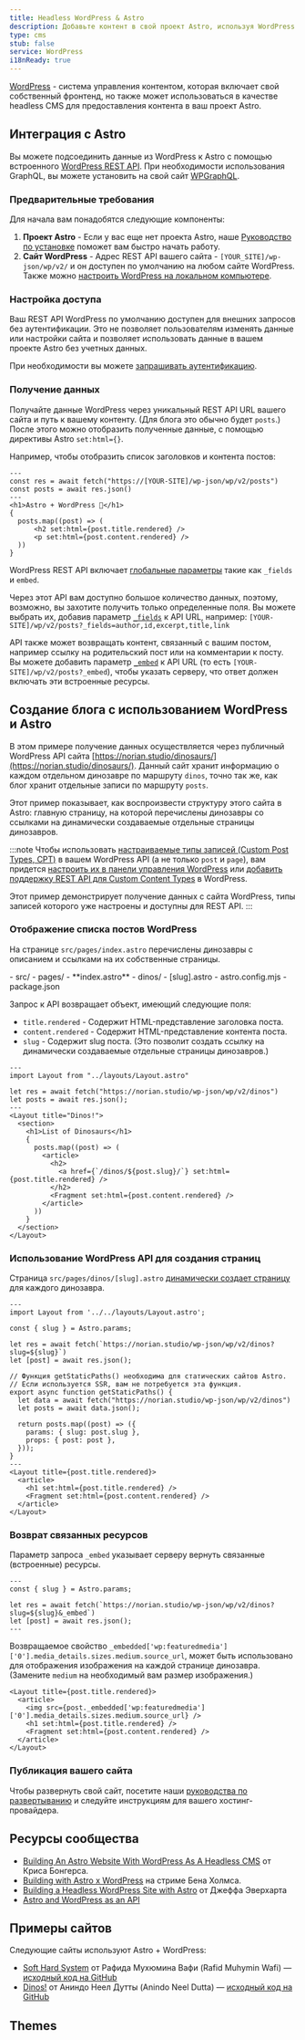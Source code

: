 ```yaml
---
title: Headless WordPress & Astro
description: Добавьте контент в свой проект Astro, используя WordPress в качестве CMS
type: cms
stub: false
service: WordPress
i18nReady: true
---
```


[WordPress](https://wordpress.org/) - система управления контентом, которая включает свой собственный фронтенд, но также может использоваться в качестве headless CMS для предоставления контента в ваш проект Astro.

## Интеграция с Astro

Вы можете подсоединить данные из WordPress к Astro с помощью встроенного [WordPress REST API](https://developer.wordpress.org/rest-api/). При необходимости использования GraphQL, вы можете установить на свой сайт [WPGraphQL](https://wordpress.org/plugins/wp-graphql/).

### Предварительные требования

Для начала вам понадобятся следующие компоненты:

1. **Проект Astro** - Если у вас еще нет проекта Astro, наше [Руководство по установке](/ru/install/auto/) поможет вам быстро начать работу.
2. **Сайт WordPress** - Адрес REST API вашего сайта - `[YOUR_SITE]/wp-json/wp/v2/` и он доступен по умолчанию на любом сайте WordPress. Также можно [настроить WordPress на локальном компьютере](https://wordpress.org/support/article/installing-wordpress-on-your-own-computer/).

### Настройка доступа

Ваш REST API WordPress по умолчанию доступен для внешних запросов без аутентификации. Это не позволяет пользователям изменять данные или настройки сайта и позволяет использовать данные в вашем проекте Astro без учетных данных.

При необходимости вы можете [запрашивать аутентификацию](https://developer.wordpress.org/rest-api/frequently-asked-questions/#require-authentication-for-all-requests).

### Получение данных

Получайте данные WordPress через уникальный REST API URL вашего сайта и путь к вашему контенту. (Для блога это обычно будет `posts`.) После этого можно отобразить полученные данные, с помощью директивы Astro `set:html={}`.

Например, чтобы отобразить список заголовков и контента постов:

```astro title="src/pages/index.astro
---
const res = await fetch("https://[YOUR-SITE]/wp-json/wp/v2/posts")
const posts = await res.json()
---
<h1>Astro + WordPress 🚀</h1>
{
  posts.map((post) => (
      <h2 set:html={post.title.rendered} />
      <p set:html={post.content.rendered} />
  ))
}
```

WordPress REST API  включает [глобальные параметры](https://developer.wordpress.org/rest-api/using-the-rest-api/global-parameters/) такие как `_fields` и `embed`.

Через этот API вам доступно большое количество данных, поэтому, возможно, вы захотите получить только определенные поля. Вы можете выбрать их, добавив параметр [`_fields`](https://developer.wordpress.org/rest-api/using-the-rest-api/global-parameters/#_fields) к API URL, например: `[YOUR-SITE]/wp/v2/posts?_fields=author,id,excerpt,title,link`

API также может возвращать контент, связанный с вашим постом, например ссылку на родительский пост или на комментарии к посту. Вы можете добавить параметр [`_embed`](https://developer.wordpress.org/rest-api/using-the-rest-api/global-parameters/#_embed) к API URL (то есть `[YOUR-SITE]/wp/v2/posts?_embed`), чтобы указать серверу, что ответ должен включать эти встроенные ресурсы.

## Создание блога с использованием WordPress и Astro

В этом примере получение данных осуществляется через публичный WordPress API сайта [https://norian.studio/dinosaurs/](https://norian.studio/dinosaurs/). Данный сайт хранит информацию о каждом отдельном динозавре по маршруту `dinos`, точно так же, как блог хранит отдельные записи по маршруту `posts`.

Этот пример показывает, как воспроизвести структуру этого сайта в Astro: главную страницу, на которой перечислены динозавры со ссылками на динамически создаваемые отдельные страницы динозавров.

:::note
Чтобы использовать [настраиваемые типы записей (Custom Post Types, CPT)](https://learn.wordpress.org/lesson-plan/custom-post-types/) в вашем WordPress API (а не только `post` и `page`), вам придется [настроить их в панели управления WordPress](https://stackoverflow.com/questions/48536646/how-can-i-get-data-from-custom-post-type-using-wp-rest-api) или [добавить поддержку REST API для Custom Content Types](https://developer.wordpress.org/rest-api/extending-the-rest-api/adding-rest-api-support-for-custom-content-types/) в WordPress.

Этот пример демонстрирует получение данных с сайта WordPress, типы записей которого уже настроены и доступны для REST API.
:::

### Отображение списка постов WordPress

На странице `src/pages/index.astro` перечислены динозавры с описанием и ссылками на их собственные страницы.

<FileTree title="Структура проекта">
- src/
  - pages/
    - **index.astro**
    - dinos/
      - [slug].astro
- astro.config.mjs
- package.json
</FileTree>

Запрос к API возвращает объект, имеющий следующие поля:

- `title.rendered` - Содержит HTML-представление заголовка поста.
- `content.rendered` - Содержит HTML-представление контента поста.
- `slug` - Содержит slug поста. (Это позволит создать ссылку на динамически создаваемые отдельные страницы динозавров.)

```astro title="/src/pages/index.astro"
---
import Layout from "../layouts/Layout.astro"

let res = await fetch("https://norian.studio/wp-json/wp/v2/dinos")
let posts = await res.json();
---
<Layout title="Dinos!">
  <section>
    <h1>List of Dinosaurs</h1>
    {
      posts.map((post) => (
        <article>
          <h2>
            <a href={`/dinos/${post.slug}/`} set:html={post.title.rendered} />
          </h2>
          <Fragment set:html={post.content.rendered} />
        </article>
      ))
    }
  </section>
</Layout>
```

### Использование WordPress API для создания страниц

Страница `src/pages/dinos/[slug].astro` [динамически создает страницу](/ru/basics/routing/#динамические-маршруты) для каждого динозавра.

```astro title="/src/pages/dinos/[slug].astro"
---
import Layout from '../../layouts/Layout.astro';

const { slug } = Astro.params;

let res = await fetch(`https://norian.studio/wp-json/wp/v2/dinos?slug=${slug}`)
let [post] = await res.json();

// Функция getStaticPaths() необходима для статических сайтов Astro.
// Если используется SSR, вам не потребуется эта функция.
export async function getStaticPaths() {
  let data = await fetch("https://norian.studio/wp-json/wp/v2/dinos")
  let posts = await data.json();

  return posts.map((post) => ({
    params: { slug: post.slug },
    props: { post: post },
  }));
}
---
<Layout title={post.title.rendered}>
  <article>
    <h1 set:html={post.title.rendered} />
    <Fragment set:html={post.content.rendered} />
  </article>
</Layout>
```

### Возврат связанных ресурсов

Параметр запроса `_embed` указывает серверу вернуть связанные (встроенные) ресурсы.

```astro title="src/pages/dinos/[slug].astro" /&_embed/
---
const { slug } = Astro.params;

let res = await fetch(`https://norian.studio/wp-json/wp/v2/dinos?slug=${slug}&_embed`)
let [post] = await res.json();
---
```

Возвращаемое свойство `_embedded['wp:featuredmedia']['0'].media_details.sizes.medium.source_url`, может быть использовано для отображения изображения на каждой странице динозавра. (Замените `medium` на необходимый вам размер изображения.)

```astro title="/src/pages/dinos/[slug].astro" {3}
<Layout title={post.title.rendered}>
  <article>
    <img src={post._embedded['wp:featuredmedia']['0'].media_details.sizes.medium.source_url} />
    <h1 set:html={post.title.rendered} />
    <Fragment set:html={post.content.rendered} />
  </article>
</Layout>
```

### Публикация вашего сайта

Чтобы развернуть свой сайт, посетите наши [руководства по развертыванию](/ru/guides/deploy/) и следуйте инструкциям для вашего хостинг-провайдера.

## Ресурсы сообщества

- [Building An Astro Website With WordPress As A Headless CMS](https://blog.openreplay.com/building-an-astro-website-with-wordpress-as-a-headless-cms/) от Криса Бонгерса.
- [Building with Astro x WordPress](https://www.youtube.com/watch?v=Jstqgklvfnc) на стриме Бена Холмса.
- [Building a Headless WordPress Site with Astro](https://developers.wpengine.com/blog/building-a-headless-wordpress-site-with-astro) от Джеффа Эверхарта
- [Astro and WordPress as an API](https://darko.io/posts/astrojs-and-wordpress-as-an-api/)

## Примеры сайтов

Следующие сайты используют Astro + WordPress:

- [Soft Hard System](https://softhardsystem.com/) от Рафида Мухюмина Вафи (Rafid Muhymin Wafi) — [исходный код на GitHub](https://github.com/RafidMuhymin/softhardsystem)
- [Dinos!](https://wc-dinos.netlify.app/) от Аниндо Неел Дутты (Anindo Neel Dutta) — [исходный код на GitHub](https://github.com/leen-neel/astro-wordpress)

## Themes

<Grid>
  <Card title="Astro WordPress Starter" href="https://astro.build/themes/details/astro-wordpress-starter/" thumbnail="astro-wordpress-starter.png"/>
</Grid>
